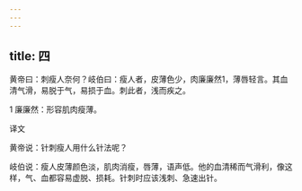 ```yaml
---
---
---
```

title: 四
---




黄帝曰：刺瘦人奈何？岐伯曰：瘦人者，皮薄色少，肉廉廉然1，薄唇轻言。其血清气滑，易脱于气，易损于血。刺此者，浅而疾之。

1 廉廉然：形容肌肉瘦薄。

译文

黄帝说：针刺瘦人用什么针法呢？

岐伯说：瘦人皮薄颜色淡，肌肉消瘦，唇薄，语声低。他的血清稀而气滑利，像这样，气、血都容易虚脱、损耗。针刺时应该浅刺、急速出针。